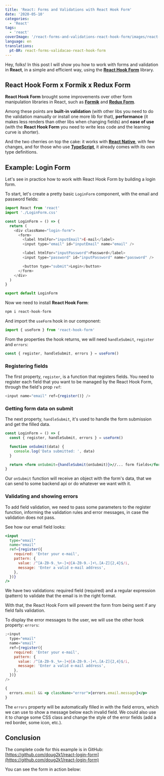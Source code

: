 ```yaml
---
title: 'React: Forms and Validations with React Hook Form'
date: '2020-05-10'
categories:
  - 'React'
tags:
  - 'react'
coverImage: '/react-forms-and-validations-react-hook-form/images/react-forms-validation.jpg'
language: en
translations:
  pt-BR: react-forms-validacao-react-hook-form
---
```


Hey, folks! In this post I will show you how to work with forms and validation in **React**, in a simple and efficient way, using the **[React Hook Form](https://react-hook-form.com/)** library.

<PostImage
  src="/react-forms-and-validations-react-hook-form/images/react-forms-validation.jpg"
  width="940"
  height="788"
  alt="React Forms"
/>

## React Hook Form x Formik x Redux Form

**React Hook Form** brought some improvements over other form manipulation libraries in React, such as **[Formik](https://jaredpalmer.com/formik/)** and **[Redux Form](https://redux-form.com/)**.

Among these points are **built-in validation** (with other libs you need to do the validation manually or install one more lib for that), **performance** (it makes less renders than other libs when changing fields) and **ease of use** (with the **React Hook Form** you need to write less code and the learning curve is shorter).

And the two cherries on top the cake: it works with **[React Native](https://reactnative.dev/)**, with few changes, and for those who use **[TypeScript](https://www.typescriptlang.org/)**, it already comes with its own type definitions.

## Example: Login Form

Let's see in practice how to work with React Hook Form by building a login form.

To start, let's create a pretty basic `LoginForm` component, with the email and password fields:

```javascript
import React from 'react'
import './LoginForm.css'

const LoginForm = () => {
  return (
    <div className="login-form">
      <form>
        <label htmlFor="inputEmail">E-mail</label>
        <input type="email" id="inputEmail" name="email" />

        <label htmlFor="inputPassword">Password</label>
        <input type="password" id="inputPassword" name="password" />

        <button type="submit">Login</button>
      </form>
    </div>
  )
}

export default LoginForm
```

Now we need to install **React Hook Form**:

```bash
npm i react-hook-form
```

And import the `useForm` hook in our component:

```javascript
import { useForm } from 'react-hook-form'
```

From the properties the hook returns, we will need `handleSubmit`, `register` and `errors`:

```javascript
const { register, handleSubmit, errors } = useForm()
```

### Registering fields

The first property, `register`, is a function that registers fields. You need to register each field that you want to be managed by the React Hook Form, through the field's prop `ref`:

```javascript
<input name="email" ref={register()} />
```

### Getting form data on submit

The next property, `handleSubmit`, it's used to handle the form submission and get the filled data.

```jsx
const LoginForm = () => {
  const { register, handleSubmit, errors } = useForm()

  function onSubmit(data) {
    console.log('Data submitted: ', data)
  }

  return <form onSubmit={handleSubmit(onSubmit)}>//... form fields</form>
}
```

Our `onSubmit` function will receive an object with the form's data, that we can send to some backend api or do whatever we want with it.

### Validating and showing errors

To add field validation, we need to pass some parameters to the register function, informing the validation rules and error messages, in case the validation does not pass.

See how our email field looks:

```jsx
<input
  type="email"
  name="email"
  ref={register({
    required: 'Enter your e-mail',
    pattern: {
      value: /^[A-Z0-9._%+-]+@[A-Z0-9.-]+\.[A-Z]{2,4}$/i,
      message: 'Enter a valid e-mail address',
    },
  })}
/>
```

We have two validations: required field (required) and a regular expression (pattern) to validate that the email is in the right format.

With that, the React Hook Form will prevent the form from being sent if any field fails validation.

To display the error messages to the user, we will use the other hook property: `errors`:

```jsx
;<input
  type="email"
  name="email"
  ref={register({
    required: 'Enter your e-mail',
    pattern: {
      value: /^[A-Z0-9._%+-]+@[A-Z0-9.-]+\.[A-Z]{2,4}$/i,
      message: 'Enter a valid e-mail address',
    },
  })}
/>

{
  errors.email && <p className="error">{errors.email.message}</p>
}
```

The `errors` property will be automatically filled in with the field errors, which we can use to show a message below each invalid field. We could also use it to change some CSS class and change the style of the error fields (add a red border, some icon, etc.).

## Conclusion

The complete code for this example is in GitHub: [https://github.com/doug2k1/react-login-form](https://github.com/doug2k1/react-login-form)

You can see the form in action below:
